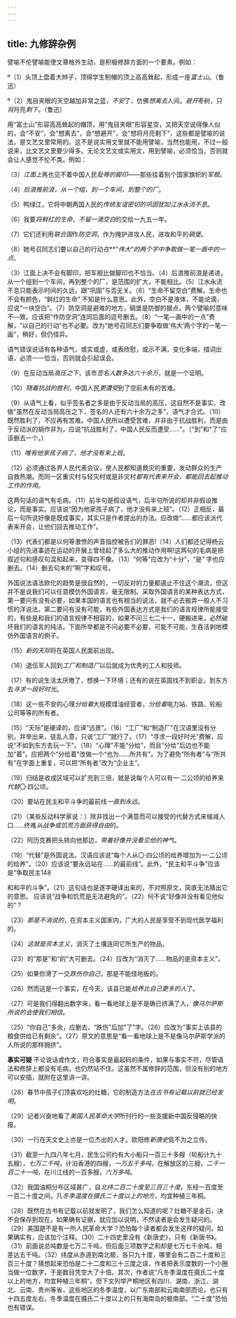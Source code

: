 ```yaml
---
---
---
```

title: 九修辞杂例
---



譬喻不伦譬喻能使文章格外生动，是积极修辞方面的一个要素。例如：

º（1）头顶上盘着大辫子，顶得学生制帽的顶上高高耸起，形成一座*富士山*。（鲁迅）

º（2）鬼目夹眼的天空越加非常之蓝，*不安*了，仿佛*想离去*人间，*避开*枣树，只*将*月亮*剩下*。（鲁迅）

用“富士山”形容高高耸起的帽顶，用“鬼目夹眼”形容星空，又把天空说得像人似的，会“不安”，会“想离去”，会“想避开”，会“想将月亮剩下”，这些都是譬喻的说法，是文艺文里常用的。这不是说实用文里就不能用譬喻，当然也能用，不过一般说来，比文艺文里要少得多。无论文艺文或实用文，用到譬喻，必须恰当，否则就会让人感觉不伦不类。例如：

（3）*江面上*再也见不着中国人民*耻辱的脚印*——那些挂着别个国家旗帜的*军舰*。

（4）*后浪推前浪，从一个组，到一个车间，到整个的厂*。

（5）鸭绿江，它将中朝两国人民的*传统友谊密切的巩固犹如江水永流不息*。

（6）我要*将鲜红的生命*，*不留一滴空白*的交给一九五一年。

（7）它们还利用*联合国*作*防空洞*，作为掩护进攻人民，进攻和平的*碉堡*。

（8）她号召同志们要以自己的行动*在**“伟大”的两个字中争取做一笔一画中的一点*。

（3）江面上决不会有脚印，把军舰比做脚印也不恰当。（4）后浪推前浪是递进，从一个组到一个车间，再到整个的厂，是范围的扩大，不能相比。（5）江水永流不息只能表示时间的久远，跟“巩固”与否无关。（6）“生命不留空白”费解。生命也不会有颜色，“鲜红的生命”
不知是什么意思。此外，空白不是液体，不能论滴，应说“一块空白”。（7）防空洞是避难的地方，碉堡是防御的据点，两个譬喻的意味不—致。应该把“作防空洞”连同后面的逗号删去。（8）“一笔—画中的一点”费解，“以自己的行动”也不必要。改为“她号召同志们要争取做‘伟大’两个字的一笔一画”，稍好，但仍怪异。

语气错误说话有各种语气，或实或虚，或表欣慰，或示不满，变化多端，措词出语，必须一一恰当，否则就会引起误会。

（9）在反动当局*高压之下*，该市*签名人数多达六十余万*，就是一个证明。

（10）*随着抗战的胜利*，中国人民*更遭受*到了空前未有的苦难。

（9）从语气上看，似乎签名者之多是由于反动当局的高压，这自然不是事实。改做“虽然在反动当局高压之下，签名的人还有六十余万之多”，语气才合式。（10）既然胜利了，不应再有苦难。中国人民所以遭受苦难，并非由于抗战胜利，而是由于反动派的胡作非为，应说“抗战胜利了，中国人民反而遭受……”。（“到”和“了”应该删去一个。）

（11）*唯有他家孩子病了，他才没有来上班*。

（12）必须通过各界人民代表会议，使人民都知道救灾的重要，发动群众的生产自救热潮。而同一区重灾村与轻灾村或是非灾村*都有代表来开会，都能回去起推动工作的作用*。

这两句话的语气有毛病。（11）前半句是假设语气，后半句所说的却并非假设推论，而是事实。应该说“因为他家孩子病了，他才没有来上班”。（12）正相反，最后一句所说好像是既成事实，其实只是作者提出的办法。应改做“……都应该派代表来开会，让他们回去推动工作”。

（13）代表们都是以何等激愤的声音指控被告们的罪恶!（14）人们都还记得杨云小组的先进事迹在运动的开展上曾经起了多么大的推动作用啊!这两句的毛病是把叙述句和感叹句混和起来，变得四不像。（13）“何等”应改为“十分”，“是”
字也应删去。（14）删去句末的“啊”字和叹号。

外国说法语法欧化的趋势是很自然的，一切反对的力量都遏止不住这个潮流，但这并不是说我们可以任意模仿外国语言，毫无限制。采取外国语言的某种表达方式，第一要问有没有必要，如果本国的语言也有相当的说法，就不必去搬弄一般人不习惯的洋说法。第二要问有没有可能，有些外国表达方式是我们的语言规律所能接受的，有些是和我们的语言规律不相容的，如果不问三七二十一，硬搬进来，必然破坏我们的语言的纯洁。下面所举都是不问必要不必要，可能不可能，生吞活剥地模仿外国语言的例子。

（15）*新的天际*将在英国人民面前出现。

（16）退伍军人回到*工厂和制造厂*以后就成为优秀的工人和技师。

（17）有的说生活太厌倦了，想换一下环境；还有的说在英国找不到职业，到东方去*寻求一段好时光*。

（18）这一些不安的心理*分给着*大规模煤油经营者，*分给着*电力站、铁路、轮船公司等等的所有者。

（15）“天际”是硬译的，应译“远景”。（16）“工厂”和“制造厂”在汉语里没有分别，并举出来，徒乱人意，只说“工厂”就行了。（17）“寻求一段好时光”费解，应说“不如到东方去玩一下”。（18）“心理”不能“分给”，而且“分给”后边也不能加“着”。应把两个“分给着”改做一个“也为……所共有”。为了避免“所有者”与“所共有”在字面上重复，可以把“所有者”改为“企业主”。

（19）归结是收成区域可以扩充到三倍，就是说每个人可以有一·二公顷的给养来*代替*〇·四公顷。

（20）要站在民主和平斗争的最前线*一直到永远*。

（21）〔某些反动科学家说：〕除非找出一个满意而可以接受的代替方式来缩减人口……终难*从战争或饥荒方面获得自由*的。

（22）阿历克赛把头转向他那边，*带着好像并没看见他的神气*。

（19）“代替”是外国说法。汉语应该说“每个人从〇·四公顷的给养增加为一·二公顷的给养”。（20）应该说“要永远站在……的最前线”。此外，“民主和平斗争”应该是“争取民主148



和和平的斗争”。（21）这句话也是逐字硬译出来的，不对照原文，简直无法猜出它的意思。
应该说“战争和饥荒是无法避免的”。（22）何不说“好像并没有看见他似的”？

（23）*那是不消说的*，在资本主义国家内，广大的人民是享受不到现代医学福利的。

（24）*这就是资本主义*，消灭了土壤连同它所生产的物品。

（23）的“那是”和“的”大可删去。（24）应改为“消灭了……物品的是资本主义”。

（25）如果你滑了一交*跌伤你自己*，那是不能怪地板的。

（26）然而这是一个事实，在今天，该县已能*给养比自己更多的人*了。

（27）可是我们得翻出数字来，看一看地球上是不是确已挤满了人，*像马尔萨斯所说的会使我们相信*。

（25）“你自己”多余，应删去，“跌伤”后加“了”字。（26）应改为“事实上该县的粮食供给已有剩余”。（27）原文的意思是“看一看地球上是不是像马尔萨斯学派的人所说的那样拥挤”。

**事实可疑** 不论说话或作文，符合事实是最起码的条件，如果与事实不符，尽管语法和修辞上都没有毛病，也仍然站不住。这虽然不属修辞的范围，但没有别的地方可以安插，就附在这里讲一讲。

（28）春节中孩子们顶喜欢吃的灶糖，它的制造方法*在古书有记载以前就已经发明*。

（29）记者兴奋地看了*美国人民革命大学*所刊行的一些支援新中国反侵略的快报。

（30）一行在天文史上亦是一位杰出的人才。欧阳修*新唐史*竟不为之立传。

（31）截至一九四八年七月，民生公司约有大小船只一百三十多艘（轮船计九十五艘），*七万二千吨*，计泊香港的四艘，*一万五千多吨*，在解放区的三艘，*二千一百二十一吨*，在川江线的一百多艘，*六万多吨*。

（32）我国油桐分布区域甚广，自*北纬二百二十度至三百三十度*，东经一百度至一百二十度之间，凡*冬季温度在摄氏二十度以上的地方*，均宜种植三年桐。

（28）既然在古书有记载以前就发明了，我们怎么知道的呢？灶糖不是金石，决不会保存到现在。如果确有证据，就应加以说明，不然读者是会发生疑问的。（29）美国是不是有一所人民革命大学？恐怕每个读者都会发生这样的疑问。如果确实有，应该加个注释。（30）二十四史里没有《新唐史》，只有《新唐书》。（31）前面说总吨数是七万二千吨，但后面三项数字之和却是七万七千余吨，相差达五千吨。（32）纬度从赤道到南北极，各只九十度，哪里会有二百二十度和三百三十度？猜想起来恐怕是二十二度和三十三度之误，作者把表示度数的一个小圈当做一位数字，于是数目凭空大了十倍。其次，作者说“凡冬季温度在摄氏二十度以上的地方，均宜种植三年桐”。但下文列举产桐地区有四川、湖南、浙江、湖北、云南、贵州等省，这些地区的冬季温度，以广东南部和云南南部而论，也只有十四五度左右，冬季温度在摄氏二十度以上的只有海南岛的极南部。“二十度”恐怕也有错误。